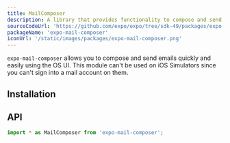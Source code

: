 ```yaml
---
title: MailComposer
description: A library that provides functionality to compose and send emails with the system's specific UI.
sourceCodeUrl: 'https://github.com/expo/expo/tree/sdk-49/packages/expo-mail-composer'
packageName: 'expo-mail-composer'
iconUrl: '/static/images/packages/expo-mail-composer.png'
---
```



`expo-mail-composer` allows you to compose and send emails quickly and easily using the OS UI. This module can't be used on iOS Simulators since you can't sign into a mail account on them.

<ContentSpotlight file="sdk/mailcomposer.mp4" loop={false} />

<PlatformsSection android emulator ios web />

## Installation

<APIInstallSection />

## API

```js
import * as MailComposer from 'expo-mail-composer';
```

<APISection packageName="expo-mail-composer" apiName="MailComposer" />
